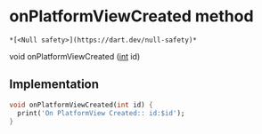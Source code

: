 # onPlatformViewCreated method

    *[<Null safety>](https://dart.dev/null-safety)*

void onPlatformViewCreated
([int](https://api.flutter.dev/flutter/dart-core/int-class.html) id)

## Implementation

```dart
void onPlatformViewCreated(int id) {
  print('On PlatformView Created:: id:$id');
}
```
